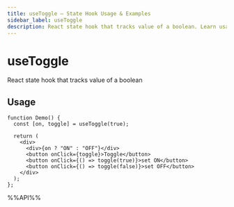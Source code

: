 ```yaml
---
title: useToggle – State Hook Usage & Examples
sidebar_label: useToggle
description: React state hook that tracks value of a boolean. Learn usage patterns, best practices, and code examples for React developers.
---
```

# useToggle

React state hook that tracks value of a boolean

## Usage

```tsx live
function Demo() {
  const [on, toggle] = useToggle(true);

  return (
    <div>
      <div>{on ? "ON" : "OFF"}</div>
      <button onClick={toggle}>Toggle</button>
      <button onClick={() => toggle(true)}>set ON</button>
      <button onClick={() => toggle(false)}>set OFF</button>
    </div>
  );
};

```

%%API%%
